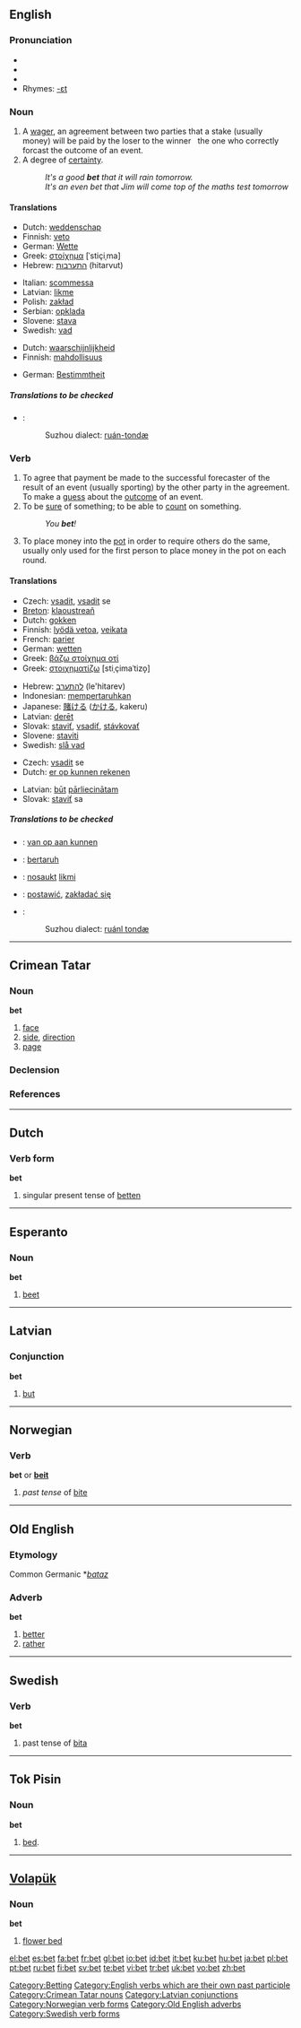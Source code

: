 {{see|BET}}
==English==

===Pronunciation===
*{{IPA|/ˈbεt/}}
*{{SAMPA|/"bEt/}}
*{{audio|en-us-bet.ogg|Audio (US)}}
*Rhymes: [[Rhymes:English:-ɛt|-ɛt]]

===Noun===
{{en-noun}}

# A [[wager]], an agreement between two parties that a stake (usually money) will be paid by the loser to the winner &nbsp; the one who correctly forcast the outcome of an event.
# A degree of [[certainty]].
#:''It's a good '''bet''' that it will rain tomorrow.''
#:''It's an even bet that Jim will come top of the maths test tomorrow''

====Translations====
{{trans-top|a wager}}
*Dutch: [[weddenschap]] {{f}}
*Finnish: [[veto]]
*German: [[Wette]] {{f}}
*Greek: [[στοίχημα]] [ˈstiçiˌma] {{n}}
*Hebrew: [[התערבות]] (hitarvut) {{f}}
{{trans-mid}}
*Italian: [[scommessa]] {{f}}
*Latvian: [[likme]] {{f}}
*Polish: [[zakład]] {{m}}
*Serbian: [[opklada]] {{m}}
*Slovene: [[stava]] {{f}}
*Swedish: [[vad#Noun|vad]] {{n}}
{{trans-bottom}}

{{trans-top|A degree of certainty}}
*Dutch: [[waarschijnlijkheid]] {{f}}
*Finnish: [[mahdollisuus]]
{{trans-mid}}
*German: [[Bestimmtheit]] {{f}}
{{trans-bottom}}

=====Translations to be checked=====
{{checktrans}}
{{top}}
*{{ttbc|Wu}}: 
*:Suzhou dialect: [[ruán-tondæ]]
{{bottom}}

===Verb===
{{en-verb|bets|betting|'''bet '''or''' [[betted]]'''}}

# To agree that payment be made to the successful forecaster of the result of an event (usually sporting) by the other party in the agreement. To make a [[guess]] about the [[outcome]] of an event.
# To be [[sure]] of something; to be able to [[count]] on something.
#: ''You '''bet'''!''
# {{poker}} To place money into the [[pot]] in order to require others do the same, usually only used for the first person to place money in the pot on each round.

====Translations====
{{trans-top|To make a guess about the outcome of an event}}
*Czech: [[vsadit]], [[vsadit]] se
*[[Breton]]: [[klaoustreañ]]
*Dutch: [[gokken]]
*Finnish: [[lyödä vetoa]], [[veikata]]
*French: [[parier]]
*German: [[wetten]]
*Greek: [[βάζω στοίχημα οτί]]
*Greek: [[στοιχηματίζω]] [stiˌçimaˈtizo̞]
{{trans-mid}}
*Hebrew: [[להתערב]] (le'hitarev)
*Indonesian: [[taruh|mempertaruhkan]]
*Japanese: [[賭ける]] ([[かける]], kakeru)
*Latvian: [[derēt]]
*Slovak: [[staviť]], [[vsadiť]], [[stávkovať]]
*Slovene: [[staviti]]
*Swedish: [[slå vad]]
{{trans-bottom}}

{{trans-top|To be sure of something}}
*Czech: [[vsadit]] se
*Dutch: [[er op kunnen rekenen]]
{{trans-mid}}
*Latvian: [[būt]] [[pārliecināts|pārliecinātam]]
*Slovak: [[staviť]] sa
{{trans-bottom}}

=====Translations to be checked=====
{{checktrans}}
{{top}}
*{{ttbc|Dutch}}: [[van op aan kunnen]]
*{{ttbc|Indonesian}}: [[taruh|bertaruh]]
*{{ttbc|Latvian}}: [[nosaukt]] [[likme|likmi]]
{{mid}}
*{{ttbc|Polish}}: [[postawić]], [[zakładać się]]
*{{ttbc|Wu}}:
*:Suzhou dialect: [[ruánl tondæ]]
{{bottom}}

[[Category:Betting]]
[[Category:English verbs which are their own past participle]]

----

==Crimean Tatar==

===Noun===
'''bet'''

# [[face]]
# [[side]], [[direction]]
# [[page]]

===Declension===
{{crh-latin-noun|ıñ|ke|nı|te|ten}}

===References===
{{R:Useinov-Mireev 2002}}

[[Category:Crimean Tatar nouns]]

----

==Dutch==

===Verb form===
'''bet'''

# singular present tense of [[betten]]

----

==Esperanto==

===Noun===
'''bet'''

# [[beet]]

----

==Latvian==

===Conjunction===
'''bet'''

# [[but]]

[[Category:Latvian conjunctions]]

----

==Norwegian==

===Verb===
'''bet''' or '''[[beit]]'''

# ''past tense'' of [[bite#Norwegian|bite]]

[[Category:Norwegian verb forms]]

----

==Old English==

===Etymology===
Common Germanic *''[[bataz]]''

===Adverb===
'''bet'''

# [[better]]
# [[rather]]

[[Category:Old English adverbs]]

----

==Swedish==

===Verb===
'''bet'''

# past tense of [[bita]]

[[Category:Swedish verb forms]]

----

==Tok Pisin==

===Noun===
'''bet'''

# [[bed]].

----

==[[Volapük]]==

===Noun===
'''bet'''

# [[flower bed]]

[[el:bet]]
[[es:bet]]
[[fa:bet]]
[[fr:bet]]
[[gl:bet]]
[[io:bet]]
[[id:bet]]
[[it:bet]]
[[ku:bet]]
[[hu:bet]]
[[ja:bet]]
[[pl:bet]]
[[pt:bet]]
[[ru:bet]]
[[fi:bet]]
[[sv:bet]]
[[te:bet]]
[[vi:bet]]
[[tr:bet]]
[[uk:bet]]
[[vo:bet]]
[[zh:bet]]